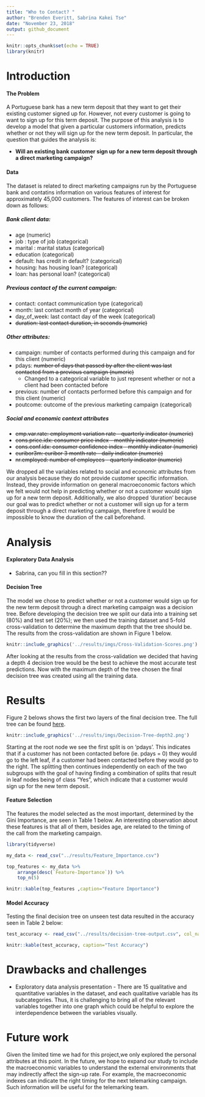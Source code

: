 ```yaml
---
title: "Who to Contact? "
author: "Brenden Everitt, Sabrina Kakei Tse"
date: "November 23, 2018"
output: github_document
---
```


```r
knitr::opts_chunk$set(echo = TRUE)
library(knitr)
```

# Introduction

#### The Problem

A Portuguese bank has a new term deposit that they want to get their existing customer signed up for. However, not every customer is going to want to sign up for this term deposit. The purpose of this analysis is to develop a model that given a particular customers information, predicts whether or not they will sign up for the new term deposit. In particular, the question that guides the analysis is:

 - **Will an existing bank customer sign up for a new term deposit through a direct marketing campaign?**

#### Data 
The dataset is related to direct marketing campaigns run by the Portuguese bank and contatins information on various features of interest for approximately 45,000 customers. The features of interest can be broken down as follows:  

##### Bank client data:  
 - age (numeric)
 - job : type of job (categorical)
 - marital : marital status (categorical)
 - education (categorical)
 - default: has credit in default? (categorical)
 - housing: has housing loan? (categorical)
 - loan: has personal loan? (categorical)  

##### Previous contact of the current campaign:  
 - contact: contact communication type (categorical) 
 - month: last contact month of year (categorical)
 - day_of_week: last contact day of the week (categorical)
 - ~~duration: last contact duration, in seconds (numeric)~~
  
##### Other attributes:  
 - campaign: number of contacts performed during this campaign and for this client (numeric)
 - pdays: ~~number of days that passed by after the client was last contacted from a previous campaign (numeric)~~
    - Changed to a categorical variable to just represent whether or not a client had been contacted before
 - previous: number of contacts performed before this campaign and for this client (numeric)
 - poutcome: outcome of the previous marketing campaign (categorical)  

##### Social and economic context attributes
  - ~~emp.var.rate: employment variation rate - quarterly indicator (numeric)~~
  - ~~cons.price.idx: consumer price index - monthly indicator (numeric)~~ 
  - ~~cons.conf.idx: consumer confidence index - monthly indicator (numeric)~~ 
  - ~~euribor3m: euribor 3 month rate - daily indicator (numeric)~~
  - ~~nr.employed: number of employees - quarterly indicator (numeric)~~

We dropped all the variables related to social and economic attributes from our analysis because they do not provide customer specific information. Instead, they provide information on general macroeconomic factors which we felt would not help in predicting whether or not a customer would sign up for a new term deposit. Additionally, we also dropped 'duration' because our goal was to predict whether or not a customer will sign up for a term deposit through a direct marketing campaign, therefore it would be impossible to know the duration of the call beforehand. 

# Analysis 

#### Exploratory Data Analysis
- Sabrina, can you fill in this section??

#### Decision Tree  

The model we chose to predict whether or not a customer would sign up for the new term deposit through a direct marketing campaign was a decision tree. Before developing the decision tree we split our data into a training set (80%) and test set (20%); we then used the training dataset and 5-fold cross-validation to determine the maximum depth that the tree should be. The results from the cross-validation are shown in Figure 1 below.  

```r
knitr::include_graphics('../results/imgs/Cross-Validation-Scores.png')
```

After looking at the results from the cross-validation we decided that having a depth 4 decision tree would be the best to achieve the most accurate test predictions. Now with the maximum depth of the tree chosen the final decision tree was created using all the training data. 

# Results  

Figure 2 belows shows the first two layers of the final decision tree. The full tree can be found [here](https://github.com/sabrinatkk/DSCI-522_Bank-Marketing/blob/master/results/imgs/Decision-Tree-full.pdf).  

```r
knitr::include_graphics('../results/imgs/Decision-Tree-depth2.png')
``` 

Starting at the root node we see the first split is on 'pdays'. This indicates that if a customer has not been contacted before (ie. pdays = 0) they would go to the left leaf, if a customer had been contacted before they would go to the right. The splitting then continues independently on each of the two subgroups with the goal of having finding a combination of splits that result in leaf nodes being of class "Yes", which indicate that a customer would sign up for the new term deposit.  

#### Feature Selection  
The features the model selected as the most important, determined by the Gini Importance, are seen in Table 1 below. An interesting observation about these features is that all of them, besides age, are related to the timing of the call from the marketing campaign.


```r
library(tidyverse)

my_data <- read_csv("../results/Feature_Importance.csv")

top_features <- my_data %>%
    arrange(desc(`Feature-Importance`)) %>%
    top_n(5)

knitr::kable(top_features ,caption="Feature Importance")

```

#### Model Accuracy  

Testing the final decision tree on unseen test data resulted in the accuracy seen in Table 2 below:  
```r
test_accuracy <- read_csv("../results/decision-tree-output.csv", col_names = TRUE)

knitr::kable(test_accuracy, caption="Test Accuracy")
```

# Drawbacks and challenges

- Exploratory data analysis presentation -
There are 15 qualitative and quantitative variables in the dataset, and each qualitative variable has its subcategories. Thus, it is challenging to bring all of the relevant variables together into one graph which could be helpful to explore the interdependence between the variables visually.


# Future work

Given the limited time we had for this project,we only explored the personal attributes at this point. In the future, we hope to expand our study to include the macroeconomic variables to understand the external environments that may indirectly affect the sign-up rate. For example, the macroeconomic indexes can indicate the right timing for the next telemarking campaign. Such information will be useful for the telemarking team.
